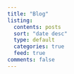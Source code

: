 ```yaml
---
title: "Blog"
listing: 
  contents: posts
  sort: "date desc"
  type: default
  categories: true
  feed: true
comments: false
---
```

